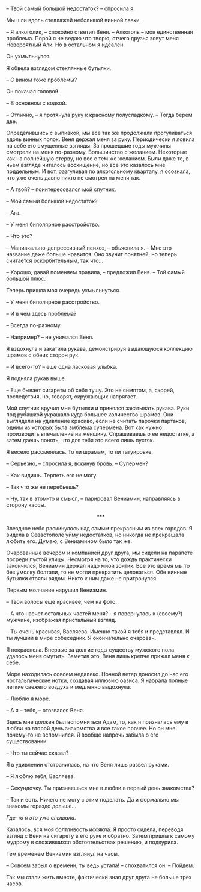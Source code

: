 # &nbsp; {#chapter-9}

– Твой самый большой недостаток? – спросила я. 

Мы шли вдоль стеллажей небольшой винной лавки. 

– Я алкоголик, – спокойно ответил Веня. – Алкоголь – моя единственная проблема. Порой я не ведаю что творю, отчего друзья зовут меня Невероятный Алк. Но в остальном я идеален.

Он ухмыльнулся.

Я обвела взглядом стеклянные бутылки.

– С вином тоже проблемы?

Он покачал головой.

– В основном с водкой.

– Отлично, – я протянула руку к красному полусладкому. – Тогда берем две.

Определившись с выпивкой, мы все так же продолжали прогуливаться вдоль винных полок. Веня держал меня за руку. Периодически я ловила на себе его смущенные взгляды. За прошедшие годы мужчины смотрели на меня по-разному. Большинство с желанием. Некоторые как на полнейшую стерву, но все с тем же желанием. Были даже те, в чьем взгляде читалось восхищение, но все это казалось мне поддельным. И вот, разгуливая по алкогольному кварталу, я осознала, что уже очень давно никто не смотрел на меня так.

– А твой? – поинтересовался мой спутник.

– Мой самый большой недостаток?

– Ага.

– У меня биполярное расстройство.

– Что это?

– Маниакально-депрессивный психоз, – объяснила я. – Мне это название даже больше нравится. Оно звучит понятней, но 
теперь считается оскорбительным, так что…

– Хорошо, давай поменяем правила, – предложил Веня. – Той самый большой плюс.

Теперь пришла моя очередь ухмыльнуться.

– У меня биполярное расстройство.

– И в чем здесь проблема?

– Всегда по-разному.

– Например? – не унимался Веня.

Я вздохнула и закатила рукава, демонстрируя выдающуюся коллекцию шрамов с обеих сторон рук.

– И всего-то? – еще одна ласковая улыбка.

Я подняла рукав выше.

– Еще бывает сигареты об себя тушу. Это не симптом, а, скорей, последствия, но, говорят, окружающих напрягает. 

Мой спутник вручил мне бутылки и принялся закатывать рукава. Руки под рубашкой украшало куда большее количество шрамов. Они выглядели на удивление красиво, если не считать парочки партаков, одним из которых была эмблема супермена. Вот как нужно производить впечатление на женщину. Спрашиваешь о ее недостатке, а затем даешь понять, что для тебя это всего лишь пустяк. 

Я весело рассмеялась. То ли шрамам, то ли татуировке.

– Серьезно, – спросила я, вскинув бровь. – Супермен? 

– Как видишь. Терпеть его не могу.

– Так что же не перебьешь?

– Ну, так в этом-то и смысл, – парировал Вениамин, направляясь в сторону кассы.

<div style="text-align: center;">***</div>

Звездное небо раскинулось над самым прекрасным из всех городов. Я видела в Севастополе уйму недостатков, но никогда не прекращала любить его. Думаю, с Вениамином было так же. 

Очарованные вечером и компанией друг друга, мы сидели на парапете посреди пустой улицы. Несмотря на то, что дождь практически закончился, Вениамин держал надо мной зонтик. Все это время мы то без умолку болтали, то не могли прекратить целоваться. Обе винные бутылки стояли рядом. Никто к ним даже не притронулся.

Первым молчание нарушил Вениамин.

– Твои волосы еще красивее, чем на фото.

– А что насчет остальных частей меня? – я повернулась к (своему?) мужчине, изображая пристальный взгляд.

– Ты очень красивая, Васляева. Именно такой я тебя и представлял. И ты лучший в мире собеседник. Я окончательно очарован.

Я покраснела. Впервые за долгие годы существу мужского пола удалось меня смутить. Заметив это, Веня лишь крепче прижал меня к себе.

Море находилась совсем недалеко. Ночной ветер доносил до нас его ностальгические нотки, создавая иллюзию оазиса. Я набрала полные легкие свежего воздуха и медленно выдохнула.

– Люблю я море.

– А я – тебя, – отозвался Веня.

Здесь мне должен был вспомниться Адам, то, как я призналась ему в любви на второй день знакомства и все такое прочее. Но он мне почему-то не вспомнился. Я вообще напрочь забыла о его существовании.

– Что ты сейчас сказал?  

Я в удивлении отстранилась, на что Веня лишь развел руками.

– Я люблю тебя, Васляева. 

– Секундочку. Ты признаешься мне в любви в первый день знакомства?

– Так и есть. Ничего не могу с этим поделать. Да и формально мы знакомы гораздо дольше…

*Где-то я это уже слышала.*

Казалось, вся моя болтливость иссякла. Я просто сидела, переводя взгляд с Вени на сигарету в его руке и обратно. Затем пришла к самому мудрому в сложившихся обстоятельствах решению, и подкурила.

Тем временем Вениамин взглянул на часы.

– Совсем забыл о времени, ты ведь устала! – спохватился он. – Пойдем.

Так мы стали жить вместе, фактически зная друг друга не больше трех часов. 
